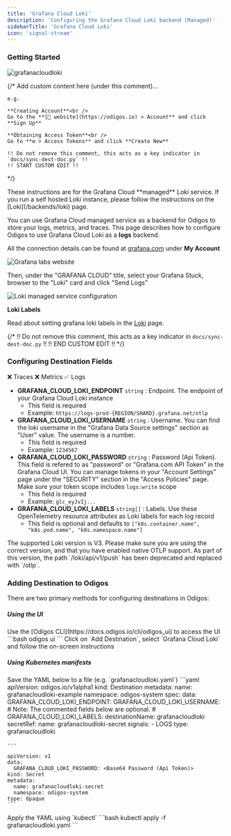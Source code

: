 ```yaml
---
title: 'Grafana Cloud Loki'
description: 'Configuring the Grafana Cloud Loki backend (Managed)'
sidebarTitle: 'Grafana Cloud Loki'
icon: 'signal-stream'
---
```


### Getting Started

<img src="https://d15jtxgb40qetw.cloudfront.net/grafana.svg" alt="grafanacloudloki" className="not-prose h-20" />

{/*
    Add custom content here (under this comment)...

    e.g.

    **Creating Account**<br />
    Go to the **[🔗 website](https://odigos.io) > Account** and click **Sign Up**

    **Obtaining Access Token**<br />
    Go to **⚙️ > Access Tokens** and click **Create New**

    !! Do not remove this comment, this acts as a key indicator in `docs/sync-dest-doc.py` !!
    !! START CUSTOM EDIT !!
*/}

<Note>
  These instructions are for the Grafana Cloud **managed** Loki service. If you run a self hosted Loki instance, please follow the instructions on the [Loki](/backends/loki) page.
</Note>

You can use Grafana Cloud managed service as a backend for Odigos to store your logs, metrics, and traces. This page describes how to configure Odigos to use Grafana Cloud Loki as a **logs** backend.

All the connection details can be found at [grafana.com](https://grafana.com) under **My Account**

<Frame>
  <img src="/backends/images/grafanacloud1.png" alt="Grafana labs website" />
</Frame>

Then, under the "GRAFANA CLOUD" title, select your Grafana Stuck, browser to the "Loki" card and click "Send Logs"

<Frame>
  <img src="/backends/images/grafanacloud2.png" alt="Loki managed service configuration" />
</Frame>

**Loki Labels**

Read about setting grafana loki labels in the [Loki](/backends/loki#loki-labels) page.

{/*
    !! Do not remove this comment, this acts as a key indicator in `docs/sync-dest-doc.py` !!
    !! END CUSTOM EDIT !!
*/}

### Configuring Destination Fields

<Accordion title="Supported Signals:">
  ❌ Traces
  ❌ Metrics
  ✅ Logs
</Accordion>

- **GRAFANA_CLOUD_LOKI_ENDPOINT** `string` : Endpoint. The endpoint of your Grafana Cloud Loki instance
  - This field is required
  - Example: `https://logs-prod-{REGION/SHARD}.grafana.net/otlp`
- **GRAFANA_CLOUD_LOKI_USERNAME** `string` : Username. You can find the loki username in the "Grafana Data Source settings" section as "User" value. The username is a number.
  - This field is required
  - Example: `1234567`
- **GRAFANA_CLOUD_LOKI_PASSWORD** `string` : Password (Api Token). This field is refered to as "password" or "Grafana.com API Token" in the Grafana Cloud UI. You can manage tokens in your "Account Settings" page under the "SECURITY" section in the "Access Policies" page. Make sure your token scope includes `logs:write` scope
  - This field is required
  - Example: `glc_eyJvIj...`
- **GRAFANA_CLOUD_LOKI_LABELS** `string[]` : Labels. Use these OpenTelemetry resource attributes as Loki labels for each log record
  - This field is optional and defaults to `["k8s.container.name", "k8s.pod.name", "k8s.namespace.name"]`

<Info>
  The supported Loki version is V3. Please make sure you are using the correct version, and that you have enabled native OTLP support. As part of this version, the path `/loki/api/v1/push` has been deprecated and replaced with `/otlp`.
</Info>

### Adding Destination to Odigos

There are two primary methods for configuring destinations in Odigos:

##### **Using the UI**

<Steps>
  <Step>
    Use the [Odigos CLI](https://docs.odigos.io/cli/odigos_ui) to access the UI
    ```bash
    odigos ui
    ```
  </Step>
  <Step>
    Click on `Add Destination`, select `Grafana Cloud Loki` and follow the on-screen instructions
  </Step>
</Steps>

##### **Using Kubernetes manifests**

<Steps>
  <Step>
    Save the YAML below to a file (e.g. `grafanacloudloki.yaml`)
    ```yaml
    apiVersion: odigos.io/v1alpha1
    kind: Destination
    metadata:
      name: grafanacloudloki-example
      namespace: odigos-system
    spec:
      data:
        GRAFANA_CLOUD_LOKI_ENDPOINT: <Endpoint>
        GRAFANA_CLOUD_LOKI_USERNAME: <Username>
        # Note: The commented fields below are optional.
        # GRAFANA_CLOUD_LOKI_LABELS: <Labels (default: ["k8s.container.name", "k8s.pod.name", "k8s.namespace.name"])>
      destinationName: grafanacloudloki
      secretRef:
        name: grafanacloudloki-secret
      signals:
      - LOGS
      type: grafanacloudloki

    ---

    apiVersion: v1
    data:
      GRAFANA_CLOUD_LOKI_PASSWORD: <Base64 Password (Api Token)>
    kind: Secret
    metadata:
      name: grafanacloudloki-secret
      namespace: odigos-system
    type: Opaque
    ```
  </Step>
  <Step>
    Apply the YAML using `kubectl`
    ```bash
    kubectl apply -f grafanacloudloki.yaml
    ```
  </Step>
</Steps>